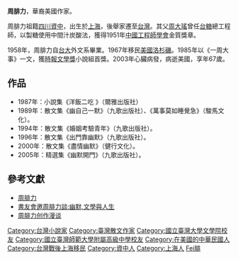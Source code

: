 '''周腓力'''{{BD|1936年||2003年||catIdx=Zhou周}}，華裔美國作家。

周腓力祖籍[[四川|四川]][[資中|資中]]，出生於[[上海|上海]]，後舉家遷至[[台灣|台灣]]。其父[[周大瑤|周大瑤]]曾任[[台糖|台糖]]總工程師，以製糖使用中間汁炭酸法，獲得1951年[[中國工程師學會|中國工程師學會]]金質獎章。

1958年，周腓力自[[台大|台大]]外文系畢業。1967年移民[[美國|美國]][[洛杉磯|洛杉磯]]。1985年以《一周大事》一文，獲[[時報文學獎|時報文學獎]]小說組首獎。2003年心臟病發，病逝美國，享年67歲。

==作品==
*1987年：小說集《洋飯二吃 》（爾雅出版社）
*1989年：散文集《幽自己一默》（九歌出版社）、《萬事莫如睡覺急》（駿馬文化）。
*1994年：散文集《婚姻考驗青年》（九歌出版社）。
*1996年：散文集《出門靠幽默》（九歌出版社）。
*2000年：散文集《盡情幽默》（健行文化）。
*2005年：精選集《幽默開門》（九歌出版社）。

==參考文獻==
*[http://www.chiuko.com.tw/author.php?au=detail&authorID=363 周腓力]{{Wayback|url=http://www.chiuko.com.tw/author.php?au=detail&authorID=363 |date=20150923202932 }}
*[http://www.epochtimes.com/b5/2/3/30/n180157.htm 書友會邀周腓力談:幽默,文學與人生]{{Wayback|url=http://www.epochtimes.com/b5/2/3/30/n180157.htm |date=20160304110633 }}
*[http://www.cqvip.com/QK/82376X/200003/11490095.html 周腓力创作漫谈]{{Wayback|url=http://www.cqvip.com/QK/82376X/200003/11490095.html |date=20190629235859 }}

[[Category:台灣小說家|Category:台灣小說家]]
[[Category:臺灣散文作家|Category:臺灣散文作家]]
[[Category:國立臺灣大學文學院校友|Category:國立臺灣大學文學院校友]]
[[Category:國立臺灣師範大學附屬高級中學校友|Category:國立臺灣師範大學附屬高級中學校友]]
[[Category:在美國的中華民國人|Category:在美國的中華民國人]]
[[Category:台灣戰後上海移民|Category:台灣戰後上海移民]]
[[Category:資中人|Category:資中人]]
[[Category:上海人|Category:上海人]]
[[Category:周姓|Fei腓]]